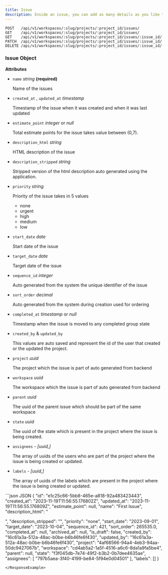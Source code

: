 ```yaml
---
title: Issue
description: Inside an issue, you can add as many details as you like to get your work done.
---
```


```http
POST   /api/v1/workspaces/:slug/projects/:project_id/issues/
GET    /api/v1/workspaces/:slug/projects/:project_id/issues/
GET    /api/v1/workspaces/:slug/projects/:project_id/issues/:issue_id/
PATCH  /api/v1/workspaces/:slug/projects/:project_id/issues/:issue_id/
DELETE /api/v1/workspaces/:slug/projects/:project_id/issues/:issue_id/

```


### Issue Object

**Attributes**

*   `name` _string_ **(required)**
    
    Name of the issues
    
*   `created_at` , `updated_at` _timestamp_
    
    Timestamp of the issue when it was created and when it was last updated
    
*   `estimate_point` _integer_ or _null_
    
    Total estimate points for the issue takes value between (0,7).
    
*   `description_html` _string_
    
    HTML description of the issue
    
*   `description_stripped` _string_
    
    Stripped version of the html description auto generated using the application.
    
*   `priority` _string_
    
    Priority of the issue takes in 5 values
    
    *   none
    *   urgent
    *   high
    *   medium
    *   low
*   `start_date` _date_
    
    Start date of the issue
    
*   `target_date` _date_
    
    Target date of the issue
    
*   `sequence_id` _integer_
    
    Auto generated from the system the unique identifier of the issue
    
*   `sort_order` _decimal_
    
    Auto generated from the system during creation used for ordering
    
*   `completed_at` _timestamp_ or _null_
    
    Timestamp when the issue is moved to any completed group state
    
*   `created_by` & `updated_by`
    
    This values are auto saved and represent the id of the user that created or the updated the project.
    
*   `project` _uuid_
    
    The project which the issue is part of auto generated from backend
    
*   `workspace` _uuid_
    
    The workspace which the issue is part of auto generated from backend
    
*   `parent` _uuid_
    
    The uuid of the parent issue which should be part of the same workspace
    
*   `state` _uuid_
    
    The uuid of the state which is present in the project where the issue is being created.
    
*   `assignees` - _\[uuid,\]_
    
    The array of uuids of the users who are part of the project where the issue is being created or updated.
    
*   `labels` - _\[uuid,\]_
    
    The array of uuids of the labels which are present in the project where the issue is being created or updated.
    
<ResponseExample>
```json JSON
{
	"id": "e1c25c66-5bb8-465e-a818-92a483423443",
	"created_at": "2023-11-19T11:56:55.176802Z",
	"updated_at": "2023-11-19T11:56:55.176809Z",
	"estimate_point": null,
	"name": "First Issue",
	"description_html": "<p></p>",
	"description_stripped": "",
	"priority": "none",
	"start_date": "2023-09-01",
	"target_date": "2023-10-04",
	"sequence_id": 421,
	"sort_order": 265535.0,
	"completed_at": null,
	"archived_at": null,
	"is_draft": false,
	"created_by": "16c61a3a-512a-48ac-b0be-b6b46fe6f430",
	"updated_by": "16c61a3a-512a-48ac-b0be-b6b46fe6f430",
	"project": "4af68566-94a4-4eb3-94aa-50dc9427067b",
	"workspace": "cd4ab5a2-1a5f-4516-a6c6-8da1a9fa5be4",
	"parent": null,
	"state": "f3f045db-7e74-49f2-b3b2-0b7dee4635ae",
	"assignees": [
		"797b5aea-3f40-4199-be84-5f94e0d04501"
	],
	"labels": []
}

```
</ResponseExample>
